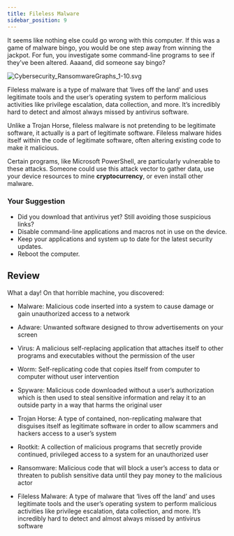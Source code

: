 ```yaml
---
title: Fileless Malware
sidebar_position: 9
---
```


It seems like nothing else could go wrong with this computer. If this was a game of malware bingo, you would be one step away from winning the jackpot. For fun, you investigate some command-line programs to see if they’ve been altered. Aaaand, did someone say bingo?

<img
  src="https://static-assets.codecademy.com/Courses/introduction-to-cybersecurity/malware/Cybersecurity_HiddenEvilCodeApplication_1-05.svg"
  alt="Cybersecurity_RansomwareGraphs_1-10.svg"
/>


Fileless malware is a type of malware that ‘lives off the land’ and uses legitimate tools and the user’s operating system to perform malicious activities like privilege escalation, data collection, and more. It’s incredibly hard to detect and almost always missed by antivirus software.

Unlike a Trojan Horse, fileless malware is not pretending to be legitimate software, it actually is a part of legitimate software. Fileless malware hides itself within the code of legitimate software, often altering existing code to make it malicious.

Certain programs, like Microsoft PowerShell, are particularly vulnerable to these attacks. Someone could use this attack vector to gather data, use your device resources to mine **cryptocurrency**, or even install other malware.

### Your Suggestion
- Did you download that antivirus yet? Still avoiding those suspicious links?
- Disable command-line applications and macros not in use on the device.
- Keep your applications and system up to date for the latest security updates.
- Reboot the computer.

## Review

What a day! On that horrible machine, you discovered:

- Malware: Malicious code inserted into a system to cause damage or gain unauthorized access to a network

- Adware: Unwanted software designed to throw advertisements on your screen

- Virus: A malicious self-replacing application that attaches itself to other programs and executables without the permission of the user

- Worm: Self-replicating code that copies itself from computer to computer without user intervention

- Spyware: Malicious code downloaded without a user’s authorization which is then used to steal sensitive information and relay it to an outside party in a way that harms the original user

- Trojan Horse: A type of contained, non-replicating malware that disguises itself as legitimate software in order to allow scammers and hackers access to a user’s system

- Rootkit: A collection of malicious programs that secretly provide continued, privileged access to a system for an unauthorized user

- Ransomware: Malicious code that will block a user’s access to data or threaten to publish sensitive data until they pay money to the malicious actor

- Fileless Malware: A type of malware that ‘lives off the land’ and uses legitimate tools and the user’s operating system to perform malicious activities like privilege escalation, data collection, and more. It’s incredibly hard to detect and almost always missed by antivirus software